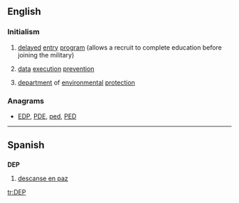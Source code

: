 ==English==

===Initialism===
{{en-initialism}}

# {{context|US|military|lang=en}} [[delayed]] [[entry]] [[program]] (allows a recruit to complete education before joining the military)
# {{context|computing|lang=en}} [[data]] [[execution]] [[prevention]]
# [[department]] of [[environmental]] [[protection]]

===Anagrams===
* [[EDP#English|EDP]], [[PDE#English|PDE]], [[ped#English|ped]], [[PED#English|PED]]
----
==Spanish==

==={{initialism-old|es}}===
'''DEP'''

# [[descanse en paz]]

[[tr:DEP]]